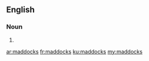 ==English==

===Noun===
{{head|en}}

# {{plural of|maddock}}

[[ar:maddocks]]
[[fr:maddocks]]
[[ku:maddocks]]
[[my:maddocks]]